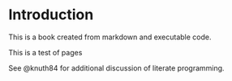 # Introduction

This is a book created from markdown and executable code.

This is a test of pages

See @knuth84 for additional discussion of literate programming.
